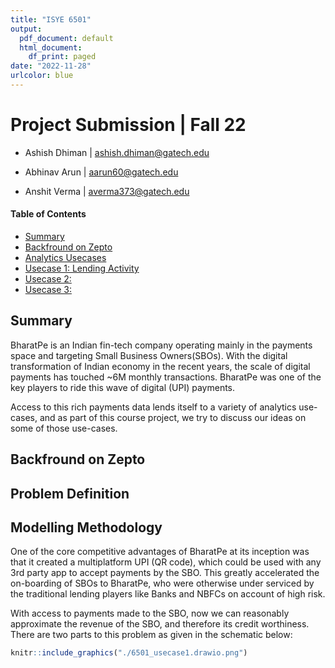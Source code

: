 ```yaml
---
title: "ISYE 6501"
output:
  pdf_document: default
  html_document:
    df_print: paged
date: "2022-11-28"
urlcolor: blue
---
```


# Project Submission \| Fall 22

-   Ashish Dhiman \| [ashish.dhiman\@gatech.edu](mailto:ashish.dhiman@gatech.edu){.email}

-   Abhinav Arun \| [aarun60\@gatech.edu](mailto:aarun60gatech.edu){.email}

-   Anshit Verma \| [averma373\@gatech.edu](mailto:averma373@gatech.edu){.email}

#### Table of Contents

-   [Summary](#Summary)
-   [Backfround on Zepto](#background)
-   [Analytics Usecases](#usecases)
-   [Usecase 1: Lending Activity](#usecase1)
-   [Usecase 2:](#usecase2)
-   [Usecase 3:](#usecase3)

## Summary {#summary}

BharatPe is an Indian fin-tech company operating mainly in the payments space and targeting Small Business Owners(SBOs). With the digital transformation of Indian economy in the recent years, the scale of digital payments has touched \~6M monthly transactions. BharatPe was one of the key players to ride this wave of digital (UPI) payments.

Access to this rich payments data lends itself to a variety of analytics use-cases, and as part of this course project, we try to discuss our ideas on some of those use-cases.

## Backfround on Zepto {#background}

## Problem Definition {#usecases}

## Modelling Methodology {#usecase1}

One of the core competitive advantages of BharatPe at its inception was that it created a multiplatform UPI (QR code), which could be used with any 3rd party app to accept payments by the SBO. This greatly accelerated the on-boarding of SBOs to BharatPe, who were otherwise under serviced by the traditional lending players like Banks and NBFCs on account of high risk.

With access to payments made to the SBO, now we can reasonably approximate the revenue of the SBO, and therefore its credit worthiness. There are two parts to this problem as given in the schematic below:

```r
knitr::include_graphics("./6501_usecase1.drawio.png")
```

### 
